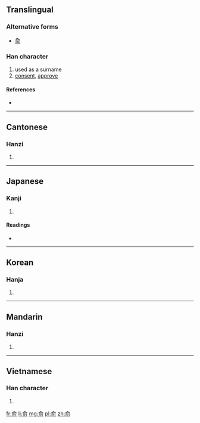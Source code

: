 {{also|兪|侖}}
==Translingual==

===Alternative forms===
* [[兪]]

===Han character===
{{Han char|rn=9|rad=人|as=07|sn=9|four=8022<sub>1</sub>|canj=人一月弓 (OMBN)}}

# used as a surname
# [[consent]], [[approve]]

====References====
* {{Han ref|kx=0105.210|dkj=00703|dj=0223.020|hdz=10155.030|uh=4FDE|ud=20446|bh=AB5C|bd=43868}}

----

==Cantonese==

===Hanzi===
{{yue-hanzi|jyut=|y=yu4}}

# {{defn|lang=yue|sort=人07}}

----

==Japanese==

===Kanji===
{{ja-kanji|grade=|rs=人07}}

# {{defn|lang=ja|sort=人07}}

====Readings====
* {{ja-readings|on=[[ゆ]] (yu)|kun=[[しかり]] (shikari)}}

----

==Korean==

===Hanja===
{{ko-hanja|hangeul=유|rv=yu|mr=yu}}

# {{defn|lang=ko|sort=人07}}

----

==Mandarin==

===Hanzi===
{{cmn-hanzi|pin=[[yú]] ([[yu2]])|wg=yü<sup>2</sup>}}

# {{defn|lang=cmn|sort=人07}}

----

==Vietnamese==

===Han character===
{{vi-hantu|[[du]], [[dũ]]|rs=人07}}

# {{defn|lang=vi|sort=人07}}

[[fr:俞]]
[[li:俞]]
[[mg:俞]]
[[pl:俞]]
[[zh:俞]]